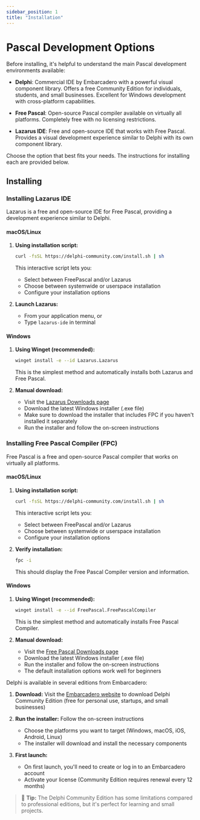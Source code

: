 ```yaml
---
sidebar_position: 1
title: "Installation"
---
```



# Pascal Development Options

Before installing, it's helpful to understand the main Pascal development environments available:

- **Delphi**: Commercial IDE by Embarcadero with a powerful visual component library. Offers a free Community Edition for individuals, students, and small businesses. Excellent for Windows development with cross-platform capabilities.

- **Free Pascal**: Open-source Pascal compiler available on virtually all platforms. Completely free with no licensing restrictions.

- **Lazarus IDE**: Free and open-source IDE that works with Free Pascal. Provides a visual development experience similar to Delphi with its own component library.

Choose the option that best fits your needs. The instructions for installing each are provided below.

## Installing

<Tabs>
  <TabItem value="lazarus" label="Lazarus IDE" default>

### Installing Lazarus IDE

Lazarus is a free and open-source IDE for Free Pascal, providing a development experience similar to Delphi.

#### macOS/Linux
1. **Using installation script:**
   ```bash
   curl -fsSL https://delphi-community.com/install.sh | sh
   ```
   This interactive script lets you:
   - Select between FreePascal and/or Lazarus
   - Choose between systemwide or userspace installation
   - Configure your installation options

2. **Launch Lazarus:**
   - From your application menu, or
   - Type `lazarus-ide` in terminal

#### Windows
1. **Using Winget (recommended):**
   ```bash
   winget install -e --id Lazarus.Lazarus
   ```
   This is the simplest method and automatically installs both Lazarus and Free Pascal.

2. **Manual download:**
   - Visit the [Lazarus Downloads page](https://www.lazarus-ide.org/index.php?page=downloads)
   - Download the latest Windows installer (.exe file)
   - Make sure to download the installer that includes FPC if you haven't installed it separately
   - Run the installer and follow the on-screen instructions

  </TabItem>
  <TabItem value="freepascal" label="Free Pascal">

### Installing Free Pascal Compiler (FPC)

Free Pascal is a free and open-source Pascal compiler that works on virtually all platforms.

#### macOS/Linux
1. **Using installation script:**
   ```bash
   curl -fsSL https://delphi-community.com/install.sh | sh
   ```
   This interactive script lets you:
   - Select between FreePascal and/or Lazarus
   - Choose between systemwide or userspace installation
   - Configure your installation options

2. **Verify installation:**
   ```bash
   fpc -i
   ```
   This should display the Free Pascal Compiler version and information.

#### Windows
1. **Using Winget (recommended):**
   ```bash
   winget install -e --id FreePascal.FreePascalCompiler
   ```
   This is the simplest method and automatically installs Free Pascal Compiler.

2. **Manual download:**
   - Visit the [Free Pascal Downloads page](https://www.freepascal.org/download.html)
   - Download the latest Windows installer (.exe file)
   - Run the installer and follow the on-screen instructions
   - The default installation options work well for beginners

  </TabItem>
  <TabItem value="delphi" label="Delphi">

Delphi is available in several editions from Embarcadero:

1. **Download:** Visit the [Embarcadero website](https://www.embarcadero.com/products/delphi/starter/free-download) to download Delphi Community Edition (free for personal use, startups, and small businesses)

2. **Run the installer:** Follow the on-screen instructions
   - Choose the platforms you want to target (Windows, macOS, iOS, Android, Linux)
   - The installer will download and install the necessary components

3. **First launch:** 
   - On first launch, you'll need to create or log in to an Embarcadero account
   - Activate your license (Community Edition requires renewal every 12 months)

> 📘 **Tip:** The Delphi Community Edition has some limitations compared to professional editions, but it's perfect for learning and small projects.

  </TabItem>
</Tabs>
